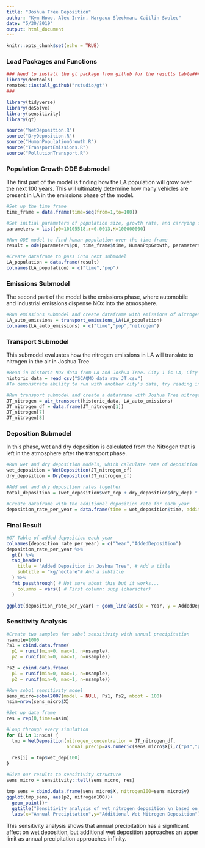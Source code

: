```yaml
---
title: "Joshua Tree Deposition"
author: "Kym Howo, Alex Irvin, Margaux Sleckman, Caitlin Swalec"
date: "5/30/2019"
output: html_document
---
```


```r
knitr::opts_chunk$set(echo = TRUE)
```

### Load Packages and Functions

```r

### Need to install the gt package from github for the results table###
library(devtools)
remotes::install_github("rstudio/gt")
###

library(tidyverse)
library(deSolve)
library(sensitivity)
library(gt)

```

```r
source("WetDeposition.R")
source("DryDeposition.R")
source("HumanPopulationGrowth.R")
source("TransportEmissions.R")
source("PollutionTransport.R")
```

### Population Growth ODE Submodel

The first part of the model is finding how the LA population will grow over the next 100 years. This will ultimately determine how many vehicles are present in LA in the emissions phase of the model. 

```r

#Set up the time frame
time_frame = data.frame(time=seq(from=1,to=100))

#Set initial parameters of population size, growth rate, and carrying capacity
parameters = list(p0=10105518,r=0.0013,K=100000000)

#Run ODE model to find human population over the time frame
result = ode(parameters$p0, time_frame$time, HumanPopGrowth, parameters)

#Create dataframe to pass into next submodel
LA_population = data.frame(result)
colnames(LA_population) = c("time","pop")

```


### Emissions Submodel

The second part of the model is the emissions phase, where automobile and industrial emissions dispense NOx into the atmosphere. 

```r

#Run emissions submodel and create dataframe with emissions of Nitrogen (in grams) per year
LA_auto_emissions = transport_emissions_LA(LA_population)
colnames(LA_auto_emissions) = c("time","pop","nitrogen")

```

### Transport Submodel

This submodel evaluates how the nitrogen emissions in LA will translate to nitrogen in the air in Joshua Tree

```r

#Read in historic NOx data from LA and Joshua Tree. City 1 is LA, City 2 is Joshua Tree.
historic_data = read_csv("SCAQMD data raw JT.csv")
#To demonstrate ability to run with another city's data, try reading in "SCAQMD data raw SBer.csv" where City 1 is LA and City 2 is San Bernardino Valley.

#Run transport submodel and create a dataframe with Joshua Tree nitrogen (in grams) for each time step
JT_nitrogen = air_transport(historic_data, LA_auto_emissions)
JT_nitrogen_df = data.frame(JT_nitrogen[1])
JT_nitrogen[7]
JT_nitrogen[8]

```


### Deposition Submodel

In this phase, wet and dry deposition is calculated from the Nitrogen that is left in the atmosphere after the transport phase.

```r

#Run wet and dry deposition models, which calculate rate of deposition
wet_deposition = WetDeposition(JT_nitrogen_df)
dry_deposition = DryDeposition(JT_nitrogen_df)

#Add wet and dry deposition rates together
total_deposition = (wet_deposition$wet_dep + dry_deposition$dry_dep) * 0.0001

#Create dataframe with the additional deposition rate for each year
deposition_rate_per_year = data.frame(time = wet_deposition$time, additional_dep = total_deposition)

```

### Final Result

```r

#GT Table of added deposition each year
colnames(deposition_rate_per_year) = c("Year","AddedDeposition")
deposition_rate_per_year %>% 
  gt() %>% 
  tab_header(
    title = "Added Deposition in Joshua Tree", # Add a title
    subtitle = "kg/hectare"# And a subtitle
  ) %>%
  fmt_passthrough( # Not sure about this but it works...
    columns = vars() # First column: supp (character)
  )

ggplot(deposition_rate_per_year) + geom_line(aes(x = Year, y = AddedDeposition)) + theme_classic() + ylab("Total Deposition\n") + xlab("\nYear")

```


### Sensitivity Analysis 

```r

#Create two samples for sobel sensitivity with annual precipitation
nsample=1000
Ps1 = cbind.data.frame(
  p1 = runif(min=0, max=1, n=nsample),
  p2 = runif(min=0, max=1, n=nsample))

Ps2 = cbind.data.frame(
  p1 = runif(min=0, max=1, n=nsample),
  p2 = runif(min=0, max=1, n=nsample))

#Run sobol sensitivity model
sens_micro=sobol2007(model = NULL, Ps1, Ps2, nboot = 100)
nsim=nrow(sens_micro$X)

#Set up data frame
res = rep(0,times=nsim)

#Loop through every simulation
for (i in 1:nsim) {
  tmp = WetDeposition(nitrogen_concentration = JT_nitrogen_df,
                      annual_precip=as.numeric(sens_micro$X[i,c("p1","p2")])) #note: there is a known bug in the sobol2007 function that requires this to have a two dimensional array (p1 is filler, p2 is the data to be used)
  
  res[i] = tmp$wet_dep[100]
} 

#Give our results to sensitivity structure
sens_micro = sensitivity::tell(sens_micro, res)

tmp_sens = cbind.data.frame(sens_micro$X, nitrogen100=sens_micro$y)
ggplot(tmp_sens, aes(p2, nitrogen100))+
  geom_point()+
  ggtitle("Sensitivity analysis of wet nitrogen deposition \n based on annual precipitation") +
  labs(x="Annual Precipitation",y="Additional Wet Nitrogen Deposition")

```

This sensitivity analysis shows that annual precipitation has a significant affect on wet deposition, but additional wet deposition approaches an upper limit as annual precipitation approaches infinity. 